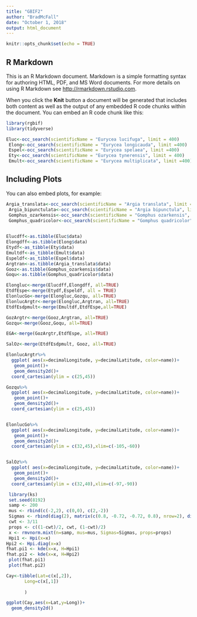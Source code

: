 ```yaml
---
title: "GBIF2"
author: "BradMcFall"
date: "October 1, 2018"
output: html_document
---
```


```r
knitr::opts_chunk$set(echo = TRUE)
```

## R Markdown

This is an R Markdown document. Markdown is a simple formatting syntax for authoring HTML, PDF, and MS Word documents. For more details on using R Markdown see <http://rmarkdown.rstudio.com>.

When you click the **Knit** button a document will be generated that includes both content as well as the output of any embedded R code chunks within the document. You can embed an R code chunk like this:

```r


library(rgbif)
library(tidyverse)

Eluc<-occ_search(scientificName = "Eurycea lucifuga", limit = 400)
 Elong<-occ_search(scientificName = "Eurycea longicauda", limit =400)
 Espel<-occ_search(scientificName = "Eurycea spelaea", limit =400)
 Ety<-occ_search(scientificName = "Eurycea tynerensis", limit = 400)
 Emult<-occ_search(scientificName = "Eurycea multiplicata", limit =400)

```

## Including Plots

You can also embed plots, for example:

```r

Argia_translata<-occ_search(scientificName = "Argia translata", limit = 400)
 Argia_bipunctulata<-occ_search(scientificName = "Argia bipunctula", limit =400)
 Gomphus_ozarkensis<-occ_search(scientificName = "Gomphus ozarkensis", limit=400)
 Gomphus_quadricolor<-occ_search(scientificName = "Gomphus quadricolor", limit=400)
 

```



```r
Elucdff<-as.tibble(Eluc$data)
Elongdff<-as.tibble(Elong$data)
Etydf<-as_tibble(Ety$data)
Emultdf<-as_tibble(Emult$data)
Espeldf<-as_tibble(Espel$data)
Argtran<-as.tibble(Argia_translata$data)
Gooz<-as.tibble(Gomphus_ozarkensis$data)
Goqu<-as.tibble(Gomphus_quadricolor$data)

```

```r

Elongluc<-merge(Elucdff,Elongdff, all=TRUE)
EtdfEspe<-merge(Etydf,Espeldf, all = TRUE)
ElonlucGo<-merge(Elongluc,Gozqu, all=TRUE)
ElonlucArgtr<-merge(Elongluc,Argtran, all=TRUE)
EtdfEsdpmult<-merge(Emultdf,EtdfEspe,all=TRUE)

GozArgtr<-merge(Gooz,Argtran, all=TRUE)
Gozqu<-merge(Gooz,Goqu, all=TRUE)

EGA<-merge(GozArgtr,EtdfEspe, all=TRUE)

SalOz<-merge(EtdfEsdpmult, Gooz, all=TRUE)

```



```r
ElonlucArgtr%>%
  ggplot( aes(x=decimalLongitude, y=decimalLatitude, color=name))+
   geom_point()+
   geom_density2d()+
  coord_cartesian(ylim = c(25,45))

Gozqu%>%
  ggplot( aes(x=decimalLongitude, y=decimalLatitude, color=name))+
   geom_point()+
   geom_density2d()+
  coord_cartesian(ylim = c(25,45))


ElonlucGo%>%
  ggplot( aes(x=decimalLongitude, y=decimalLatitude, color=name))+
   geom_point()+
   geom_density2d()+
  coord_cartesian(ylim = c(32,45),xlim=c(-105,-60))



```


```r


SalOz%>%
  ggplot( aes(x=decimalLongitude, y=decimalLatitude, color=name))+
   geom_point()+
   geom_density2d()+
  coord_cartesian(ylim = c(32,40),xlim=c(-97,-90))


```


```r

 library(ks)
 set.seed(8192)
 samp <- 200
 mus <- rbind(c(-2,2), c(0,0), c(2,-2))
 Sigmas <- rbind(diag(2), matrix(c(0.8, -0.72, -0.72, 0.8), nrow=2), diag(2))
 cwt <- 3/11
 props <- c((1-cwt)/2, cwt, (1-cwt)/2)
 x <- rmvnorm.mixt(n=samp, mus=mus, Sigmas=Sigmas, props=props)
 Hpi1 <- Hpi(x=x)
Hpi2 <- Hpi.diag(x=x)
fhat.pi1 <- kde(x=x, H=Hpi1)
fhat.pi2 <- kde(x=x, H=Hpi2)
 plot(fhat.pi1)
 plot(fhat.pi2)

Cay<-tibble(Lat=c(x[,2]),
       Long=c(x[,1])
       
       )

ggplot(Cay,aes(x=Lat,y=Long))+
  geom_density2d()


```

